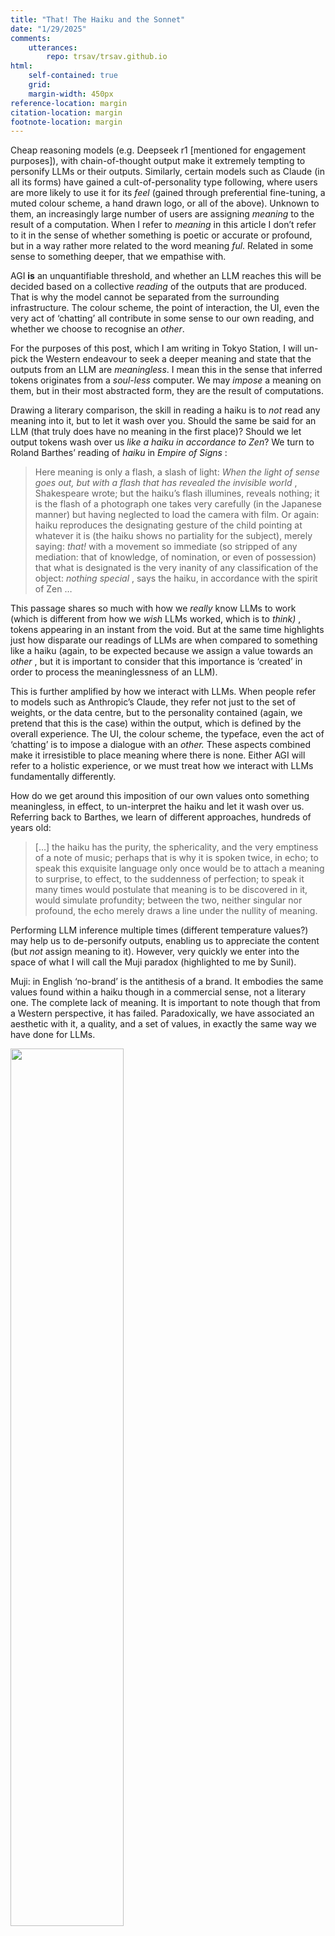```yaml
---
title: "That! The Haiku and the Sonnet"
date: "1/29/2025"
comments:
    utterances:
        repo: trsav/trsav.github.io
html: 
    self-contained: true
    grid: 
    margin-width: 450px
reference-location: margin
citation-location: margin
footnote-location: margin
---
```



Cheap reasoning models (e.g. Deepseek r1 [mentioned for engagement purposes]), with chain-of-thought output make it extremely tempting to personify LLMs or their outputs. Similarly, certain models such as Claude (in all its forms) have gained a cult-of-personality type following, where users are more likely to use it for its _feel_ (gained through preferential fine-tuning, a muted colour scheme, a hand drawn logo, or all of the above). Unknown to them, an increasingly large number of users are assigning _meaning_ to the result of a computation. When I refer to _meaning_ in this article I don't refer to it in the sense of whether something is poetic or accurate or profound, but in a way rather more related to the word meaning _ful_. Related in some sense to something deeper, that we empathise with. 

AGI **is** an unquantifiable threshold, and whether an LLM reaches this will be decided based on a collective _reading_ of the outputs that are produced. That is why the model cannot be separated from the surrounding infrastructure. The colour scheme, the point of interaction, the UI, even the very act of 'chatting' all contribute in some sense to our own reading, and whether we choose to recognise an _other_.

For the purposes of this post, which I am writing in Tokyo Station, I will un-pick the Western endeavour to seek a deeper meaning and state that the outputs from an LLM are _meaningless_. I mean this in the sense that inferred tokens originates from a _soul-less_ computer. We may _impose_ a meaning on them, but in their most abstracted form, they are the result of computations.

Drawing a literary comparison, the skill in reading a haiku is to _not_ read any meaning into it, but to let it wash over you. Should the same be said for an LLM (that truly does have no meaning in the first place)? Should we let output tokens wash over us _like a haiku in accordance to Zen_? We turn to Roland Barthes' reading of _haiku_ in _Empire of Signs_ :

> Here meaning is only a flash, a slash of light: _When the light of sense goes out, but with a flash that has revealed the invisible world_ , Shakespeare wrote; but the haiku's flash illumines, reveals nothing; it is the flash of a photograph one takes very carefully (in the Japanese manner) but having neglected to load the camera with film. Or again: haiku reproduces the designating gesture of the child pointing at whatever it is (the haiku shows no partiality for the subject), merely saying: _that!_ with a movement so immediate (so stripped of any mediation: that of knowledge, of nomination, or even of possession) that what is designated is the very inanity of any classification of the object: _nothing special_ , says the haiku, in accordance with the spirit of Zen …

This passage shares so much with how we _really_ know LLMs to work (which is different from how we _wish_ LLMs worked, which is to _think)_ , tokens appearing in an instant from the void. But at the same time highlights just how disparate our readings of LLMs are when compared to something like a haiku (again, to be expected because we assign a value towards an _other_ , but it is important to consider that this importance is 'created' in order to process the meaninglessness of an LLM).

This is further amplified by how we interact with LLMs. When people refer to models such as Anthropic's Claude, they refer not just to the set of weights, or the data centre, but to the personality contained (again, we pretend that this is the case) within the output, which is defined by the overall experience. The UI, the colour scheme, the typeface, even the act of 'chatting' is to impose a dialogue with an _other._ These aspects combined make it irresistible to place meaning where there is none. Either AGI will refer to a holistic experience, or we must treat how we interact with LLMs fundamentally differently. 

How do we get around this imposition of our own values onto something meaningless, in effect, to un-interpret the haiku and let it wash over us. Referring back to Barthes, we learn of different approaches, hundreds of years old:

> […] the haiku has the purity, the sphericality, and the very emptiness of a note of music; perhaps that is why it is spoken twice, in echo; to speak this exquisite language only once would be to attach a meaning to surprise, to effect, to the suddenness of perfection; to speak it many times would postulate that meaning is to be discovered in it, would simulate profundity; between the two, neither singular nor profound, the echo merely draws a line under the nullity of meaning.

Performing LLM inference multiple times (different temperature values?) may help us to de-personify outputs, enabling us to appreciate the content (but _not_ assign meaning to it). However, very quickly we enter into the space of what I will call the Muji paradox (highlighted to me by Sunil).

Muji: in English 'no-brand' is the antithesis of a brand. It embodies the same values found within a haiku though in a commercial sense, not a literary one. The complete lack of meaning. It is important to note though that from a Western perspective, it has failed. Paradoxically, we have associated an aesthetic with it, a quality, and a set of values, in exactly the same way we have done for LLMs. 

:::{.center}
![](1.webp){width=60%}
:::

An alternative to doing nothing at all, would be to do everything at once. As an example of this, Japanese television exists, and often consists of a dizzying array of fonts and colours. It becomes so overwhelming that you are forced to assign no meaning to the text at all, it simply _exists_. Read nothing into how it is presented, because it will change. Japanese television in a sense embodies the idea of Zen equally as well as Muji does. 

:::{.center}
![](2.webp){width=60%}
:::

I propose that to provoke an alternate reading of LLMs, in opposition to the Western AGI-seeking viewpoint, that inevitably converges towards chatting with an _other,_ we treat creative outputs more like haikus. As Barthes' says, _like the flash of a photograph one takes very carefully but having neglected to load the camera with film._ This may mean taking the Muji route and attempting to strip any aesthetic, or imposition of values from an LLM (obviously it is not in the interest of an AI company to do this). OpenAI probably has the 'blandest' aesthetic, but like Muji, even this has become meaning- _full_. An alternative would be, like reading a haiku, to present tokens multiple times, similar to [Raymond Queneau's 'A Hundred Thousand Billion Poems'](https://en.wikipedia.org/wiki/A_Hundred_Thousand_Billion_Poems). Interacting with an LLM may feel closer to watching a Japanese TV show. So overwhelming in alternative tokens, typeface, colour, conflicting aesthetics, even _mode of interaction (_ RE: chatting _),_ that we are forced to strip any emotion we might infer. 

Maybe that's why we're struggling to process AI and art, and why the concept of AGI is so messy and intangible. Because we're imposing a meaning on something that clearly has none (or even worse, imposing a meaning on something that we've already imposed a meaning to in the case of Claude). If we embrace this more Buddhist perspective, it may unlock an alternate reading, complimentary to our own AGI-centric one, mirroring the individual dividing lines of the West/East, _the Haiku and the Sonnet._